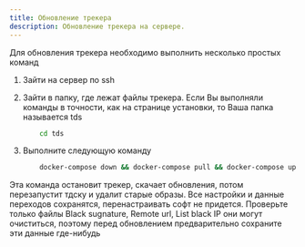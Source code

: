 ```yaml
---
title: Обновление трекера
description: Обновление трекера на сервере.
---
```


Для обновления трекера необходимо выполнить несколько простых команд

1. Зайти на сервер по ssh

2. Зайти в папку, где лежат файлы трекера. Если Вы выполняли команды в точности, как на странице установки, то Ваша папка называется tds

    ```sh 
        cd tds
    ````

3. Выполните следующую команду

    ```sh 
        docker-compose down && docker-compose pull && docker-compose up -d --build && docker image prune -f
    ````

Эта команда остановит трекер, скачает обновления, потом перезапустит тдску и удалит старые образы.
Все настройки и данные переходов сохранятся, перенастраивать софт не придется. Проверьте только файлы Black sugnature, Remote url, List black IP они могут очиститься, поэтому перед обновлением предварительно сохраните эти данные где-нибудь